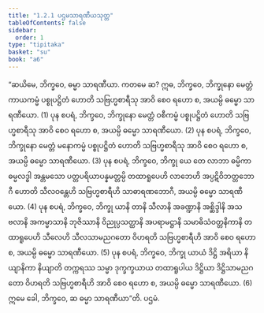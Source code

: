 ```yaml
---
title: "1.2.1 ပဌမသာရဏီယသုတ္တ"
tableOfContents: false
sidebar:
  order: 1
type: "tipitaka"
basket: "su"
book: "a6"
---
```



<DynamicBreadcrumb />

<Division number="11" book="a6" e="ch" v="16" p="255">

<Paragraph number="44" book="a6">
“ဆယိမေ, ဘိက္ခဝေ, ဓမ္မာ သာရဏီယာ. ကတမေ ဆ? ဣဓ, ဘိက္ခဝေ, ဘိက္ခုနော မေတ္တံ ကာယကမ္မံ ပစ္စုပဋ္ဌိတံ ဟောတိ သဗြဟ္မစာရီသု အာဝိ စေဝ ရဟော စ, အယမ္ပိ ဓမ္မော သာရဏီယော. (1)
</Paragraph>

<Paragraph number="45" book="a6">
ပုန စပရံ, ဘိက္ခဝေ, ဘိက္ခုနော မေတ္တံ ဝစီကမ္မံ ပစ္စုပဋ္ဌိတံ ဟောတိ သဗြဟ္မစာရီသု အာဝိ စေဝ ရဟော စ, အယမ္ပိ ဓမ္မော သာရဏီယော. (2)
</Paragraph>

<Paragraph number="46" book="a6">
ပုန စပရံ, ဘိက္ခဝေ, ဘိက္ခုနော မေတ္တံ မနောကမ္မံ ပစ္စုပဋ္ဌိတံ ဟောတိ သဗြဟ္မစာရီသု အာဝိ စေဝ ရဟော စ, အယမ္ပိ ဓမ္မော သာရဏီယော. (3)
</Paragraph>

<Paragraph number="47" book="a6">
ပုန စပရံ, ဘိက္ခဝေ, ဘိက္ခု ယေ တေ လာဘာ ဓမ္မိကာ ဓမ္မလဒ္ဓါ အန္တမသော ပတ္တပရိယာပန္နမတ္တမ္ပိ တထာရူပေဟိ လာဘေဟိ အပ္ပဋိဝိဘတ္တဘောဂီ ဟောတိ သီလဝန္တေဟိ သဗြဟ္မစာရီဟိ သာဓာရဏဘောဂီ, အယမ္ပိ ဓမ္မော သာရဏီယော. (4)
</Paragraph>

<Paragraph number="48" book="a6">
ပုန စပရံ, ဘိက္ခဝေ, ဘိက္ခု ယာနိ တာနိ သီလာနိ အခဏ္ဍာနိ အစ္ဆိဒ္ဒါနိ အသဗလာနိ အကမ္မာသာနိ ဘုဇိဿာနိ ဝိညုပ္ပသတ္ထာနိ အပရာမဋ္ဌာနိ သမာဓိသံဝတ္တနိကာနိ တထာရူပေဟိ သီလေဟိ သီလသာမညဂတော ဝိဟရတိ သဗြဟ္မစာရီဟိ အာဝိ စေဝ ရဟော စ, အယမ္ပိ ဓမ္မော သာရဏီယော. (5)
</Paragraph>

<Paragraph number="49" book="a6">
ပုန စပရံ, ဘိက္ခဝေ, ဘိက္ခု ယာယံ ဒိဋ္ဌိ အရိယာ နိယျာနိကာ နိယျာတိ တက္ကရဿ သမ္မာ ဒုက္ခက္ခယာယ တထာရူပါယ ဒိဋ္ဌိယာ ဒိဋ္ဌိသာမညဂတော ဝိဟရတိ သဗြဟ္မစာရီဟိ အာဝိ စေဝ ရဟော စ, အယမ္ပိ ဓမ္မော သာရဏီယော. (6)
</Paragraph>

<Paragraph number="50" book="a6">
ဣမေ ခေါ, ဘိက္ခဝေ, ဆ ဓမ္မာ သာရဏီယာ”တိ.

</Paragraph>
</Division>

<Paragraph number="51" type="center" book="a6">
ပဌမံ.
</Paragraph>